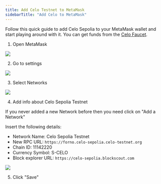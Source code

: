 ```yaml
---
title: Add Celo Testnet to MetaMask
sidebarTitle: "Add Celo to MetaMask"
---
```


Follow this quick guide to add Celo Sepolia to your MetaMask wallet and start playing around with it. You can get funds from the [Celo Faucet](https://faucet.celo.org).

1. Open MetaMask

  <Frame>
    <img src="/img/build/add-celo-testnet-to-metamask/1.png" />
  </Frame>

2. Go to settings

  <Frame>
  <img src="/img/build/add-celo-testnet-to-metamask/2.png" />
  </Frame>

3. Select Networks

  <Frame>
  <img src="/img/build/add-celo-testnet-to-metamask/3.png" />
  </Frame>

4. Add info about Celo Sepolia Testnet

  <Note>
  If you never added a new Network before then you need click on "Add a Network"
  </Note>

  Insert the following details:

  - Network Name: Celo Sepolia Testnet
  - New RPC URL: `https://forno.celo-sepolia.celo-testnet.org`
  - Chain ID: 11142220
  - Currency Symbol: S-CELO
  - Block explorer URL: `https://celo-sepolia.blockscout.com`

  <Frame>
  <img src="/img/build/add-celo-testnet-to-metamask/4.png" />
  </Frame>

5. Click "Save"
